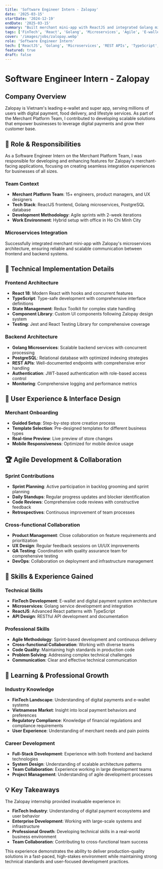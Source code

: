 ```yaml
---
title: 'Software Engineer Intern - Zalopay'
date: '2025-03-15'
startDate: '2024-12-19'
endDate: '2025-03-15'
summary: "Built merchant mini-app with ReactJS and integrated Golang microservices, contributing to scalable merchant solutions at Vietnam's leading e-wallet."
tags: ['FinTech', 'React', 'Golang', 'Microservices', 'Agile', 'E-wallet']
cover: '/images/jobs/zalopay.webp'
role: 'Software Engineer Intern'
tech: ['ReactJS', 'Golang', 'Microservices', 'REST APIs', 'TypeScript', 'Docker']
featured: true
draft: false
---
```


# Software Engineer Intern - Zalopay

## Company Overview

Zalopay is Vietnam's leading e-wallet and super app, serving millions of users with digital payment, food delivery, and lifestyle services. As part of the Merchant Platform Team, I contributed to developing scalable solutions that empower businesses to leverage digital payments and grow their customer base.

## 🏢 Role & Responsibilities

As a Software Engineer Intern on the Merchant Platform Team, I was responsible for developing and enhancing features for Zalopay's merchant-facing applications, focusing on creating seamless integration experiences for businesses of all sizes.

### Team Context

- **Merchant Platform Team**: 15+ engineers, product managers, and UX designers
- **Tech Stack**: ReactJS frontend, Golang microservices, PostgreSQL database
- **Development Methodology**: Agile sprints with 2-week iterations
- **Work Environment**: Hybrid setup with office in Ho Chi Minh City

### Microservices Integration

Successfully integrated merchant mini-app with Zalopay's microservices architecture, ensuring reliable and scalable communication between frontend and backend systems.

## 🔧 Technical Implementation Details

### Frontend Architecture

- **React 18**: Modern React with hooks and concurrent features
- **TypeScript**: Type-safe development with comprehensive interface definitions
- **State Management**: Redux Toolkit for complex state handling
- **Component Library**: Custom UI components following Zalopay design system
- **Testing**: Jest and React Testing Library for comprehensive coverage

### Backend Architecture

- **Golang Microservices**: Scalable backend services with concurrent processing
- **PostgreSQL**: Relational database with optimized indexing strategies
- **REST APIs**: Well-documented endpoints with comprehensive error handling
- **Authentication**: JWT-based authentication with role-based access control
- **Monitoring**: Comprehensive logging and performance metrics

## 🎨 User Experience & Interface Design

### Merchant Onboarding

- **Guided Setup**: Step-by-step store creation process
- **Template Selection**: Pre-designed templates for different business types
- **Real-time Preview**: Live preview of store changes
- **Mobile Responsiveness**: Optimized for mobile device usage

## 🏆 Agile Development & Collaboration

### Sprint Contributions

- **Sprint Planning**: Active participation in backlog grooming and sprint planning
- **Daily Standups**: Regular progress updates and blocker identification
- **Code Reviews**: Comprehensive code reviews with constructive feedback
- **Retrospectives**: Continuous improvement of team processes

### Cross-functional Collaboration

- **Product Management**: Close collaboration on feature requirements and prioritization
- **UX Design**: Regular feedback sessions on UI/UX improvements
- **QA Testing**: Coordination with quality assurance team for comprehensive testing
- **DevOps**: Collaboration on deployment and infrastructure management

## 🎯 Skills & Experience Gained

### Technical Skills

- **FinTech Development**: E-wallet and digital payment system architecture
- **Microservices**: Golang service development and integration
- **ReactJS**: Advanced React patterns with TypeScript
- **API Design**: RESTful API development and documentation

### Professional Skills

- **Agile Methodology**: Sprint-based development and continuous delivery
- **Cross-functional Collaboration**: Working with diverse teams
- **Code Quality**: Maintaining high standards in production code
- **Problem Solving**: Addressing complex technical challenges
- **Communication**: Clear and effective technical communication

## 🌟 Learning & Professional Growth

### Industry Knowledge

- **FinTech Landscape**: Understanding of digital payments and e-wallet systems
- **Vietnamese Market**: Insight into local payment behaviors and preferences
- **Regulatory Compliance**: Knowledge of financial regulations and compliance requirements
- **User Experience**: Understanding of merchant needs and pain points

### Career Development

- **Full-Stack Development**: Experience with both frontend and backend technologies
- **System Design**: Understanding of scalable architecture patterns
- **Team Collaboration**: Experience working in large development teams
- **Project Management**: Understanding of agile development processes

## 💡 Key Takeaways

The Zalopay internship provided invaluable experience in:

- **FinTech Industry**: Understanding of digital payment ecosystems and user behavior
- **Enterprise Development**: Working with large-scale systems and infrastructure
- **Professional Growth**: Developing technical skills in a real-world business environment
- **Team Collaboration**: Contributing to cross-functional team success

This experience demonstrates the ability to deliver production-quality solutions in a fast-paced, high-stakes environment while maintaining strong technical standards and user-focused development practices.
